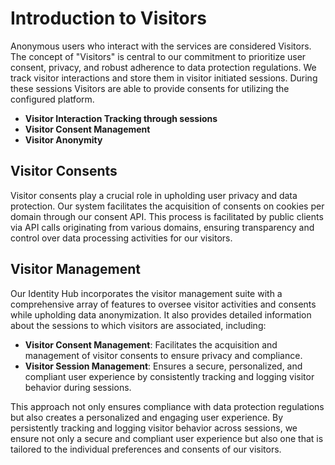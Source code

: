 # Introduction to Visitors

Anonymous users who interact with the services are considered Visitors. The concept of "Visitors" is central to our commitment to prioritize user consent, privacy, and robust adherence to data protection regulations. We track visitor interactions and store them in visitor initiated sessions. During these sessions Visitors are able to provide consents for utilizing the configured platform.



- **Visitor Interaction Tracking through sessions**
- **Visitor Consent Management**
- **Visitor Anonymity**

## Visitor Consents

Visitor consents play a crucial role in upholding user privacy and data protection. Our system facilitates the acquisition of consents on cookies per domain through our consent API. This process is facilitated by public clients via API calls originating from various domains, ensuring transparency and control over data processing activities for our visitors.

## Visitor Management

Our Identity Hub incorporates the visitor management suite with a comprehensive array of features to oversee visitor activities and consents while upholding data anonymization. It also provides detailed information about the sessions to which visitors are associated, including:

- **Visitor Consent Management**: Facilitates the acquisition and management of visitor consents to ensure privacy and compliance.
- **Visitor Session Management**: Ensures a secure, personalized, and compliant user experience by consistently tracking and logging visitor behavior during sessions.

This approach not only ensures compliance with data protection regulations but also creates a personalized and engaging user experience. By persistently tracking and logging visitor behavior across sessions, we ensure not only a secure and compliant user experience but also one that is tailored to the individual preferences and consents of our visitors.

